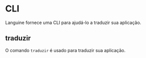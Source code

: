 # CLI

Languine fornece uma CLI para ajudá-lo a traduzir sua aplicação.

## traduzir

O comando `traduzir` é usado para traduzir sua aplicação.

